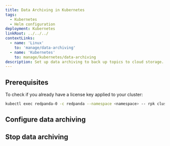 ```yaml
---
title: Data Archiving in Kubernetes
tags:
  - Kubernetes
  - Helm configuration
deployment: Kubernetes
linkRoot: ../../../
contextLinks:
  - name: 'Linux'
    to: 'manage/data-archiving'
  - name: 'Kubernetes'
    to: manage/kubernetes/data-archiving
description: Set up data archiving to back up topics to cloud storage.
---
```


<head>
    <meta name="title" content="Data Archiving in Kubernetes | Redpanda Docs"/>
    <meta name="description" content="Set up data archiving to back up topics to cloud storage."/>
    <link rel="canonical" href="https://docs.redpanda.com/docs/manage/kubernetes/data-archiving/" />
</head>




<ContextLink frontmatter={frontMatter}
/>

<AboutDataArchiving frontmatter={frontMatter}/>

## Prerequisites

<EnterpriseLicenseNote frontmatter={frontMatter}/>

To check if you already have a license key applied to your cluster:

```bash
kubectl exec redpanda-0 -c redpanda --namespace <namespace> -- rpk cluster license info
```

## Configure data archiving

<Configure/>

## Stop data archiving

<Stop/>
